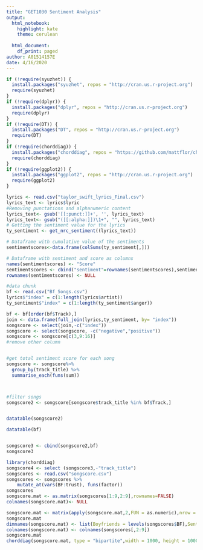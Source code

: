 ```yaml
---
title: "GET1030 Sentiment Analysis"
output:
  html_notebook:
    highlight: kate
    theme: cerulean
     
  html_document:
    df_print: paged
author: A01514157E
date: 4/16/2020
---
```



```r
if (!require(syuzhet)) {
  install.packages("syuzhet", repos = "http://cran.us.r-project.org")
  require(syuzhet)
}
if (!require(dplyr)) {
  install.packages("dplyr", repos = "http://cran.us.r-project.org")
  require(dplyr)
}
if (!require(DT)) {
  install.packages("DT", repos = "http://cran.us.r-project.org")
  require(DT)
}
if (!require(chorddiag)) {
  install.packages("chorddiag", repos = "https://github.com/mattflor/chorddiag/")
  require(chorddiag)
}
if (!require(ggplot2)) {
  install.packages("ggplot2", repos = "http://cran.us.r-project.org")
  require(ggplot2)
}
```


```r

lyrics <- read.csv("taylor_swift_lyrics_Final.csv")
lyrics_text <- lyrics$lyric
#Removing punctations and alphanumeric content
lyrics_text<- gsub('[[:punct:]]+', '', lyrics_text)
lyrics_text<- gsub("([[:alpha:]])\1+", "", lyrics_text)
# Getting the sentiment value for the lyrics
ty_sentiment <- get_nrc_sentiment((lyrics_text))

# Dataframe with cumulative value of the sentiments
sentimentscores<-data.frame(colSums(ty_sentiment[,]))

# Dataframe with sentiment and score as columns
names(sentimentscores) <- "Score"
sentimentscores <- cbind("sentiment"=rownames(sentimentscores),sentimentscores)
rownames(sentimentscores) <- NULL

```

```r
#data chunk
bf <- read.csv("Bf_Songs.csv")
lyrics$"index" = c(1:length(lyrics$artist))
ty_sentiment$"index" = c(1:length(ty_sentiment$anger))

bf <- bf[order(bf$Track),]
join <- data.frame(full_join(lyrics,ty_sentiment, by= "index"))
songscore <- select(join,-c("index"))
songscore <- select(songscore, -c("negative","positive"))
songscore <- songscore[c(3,9:16)]
#remove other column


#get total sentiment score for each song
songscore <- songscore%>%
  group_by(track_title) %>%
  summarise_each(funs(sum))



#filter songs
songscore2 <- songscore[songscore$track_title %in% bf$Track,]


datatable(songscore2)

datatable(bf)


songscore3 <- cbind(songscore2,bf)
songscore3


```

```r
library(chorddiag)
songscore4 <- select (songscore3,-"track_title")
songscores <- read.csv("songscore.csv")
songscores <- songscores %>%
    mutate_at(vars(BF:trust), funs(factor))
songscores
songscore.mat <- as.matrix(songscores[1:9,2:9],rownames=FALSE)
colnames(songscore.mat)<- NULL

songscore.mat <- matrix(apply(songscore.mat,2,FUN = as.numeric),nrow = 9, ncol = 8)
songscore.mat
dimnames(songscore.mat) <- list(Boyfriends = levels(songscores$BF),Sentiment = levels("Sentiments"))
colnames(songscore.mat) <- colnames(songscores[,2:9])
songscore.mat
chorddiag(songscore.mat, type = "bipartite",width = 1000, height = 1000, showTicks = TRUE, groupThickness = 0.2, groupnameFontsize = 12, tickInterval = 20, categorynameFontsize = 20,categorynamePadding = 85,groupnamePadding = 15)
```

